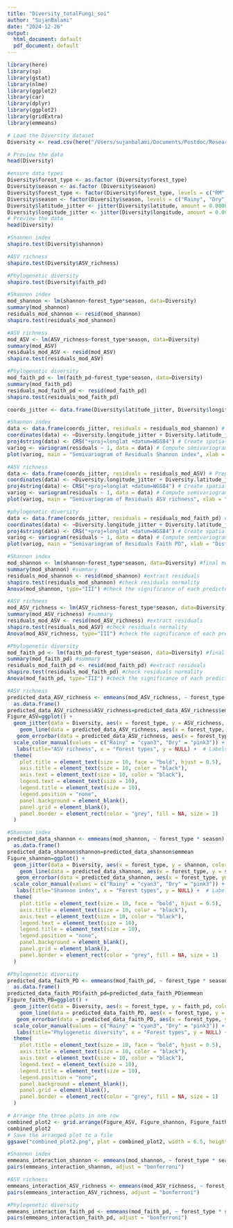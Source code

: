 ```yaml
---
title: "Diversity_totalFungi_soi"
author: "SujanBalami"
date: "2024-12-26"
output:
  html_document: default
  pdf_document: default
---
```


```r
library(here)
library(sp)
library(gstat)
library(nlme)
library(ggplot2)
library(car)
library(dplyr)
library(ggplot2)
library(gridExtra)
library(emmeans)
```

```r
# Load the Diversity dataset
Diversity <- read.csv(here("/Users/sujanbalami/Documents/Postdoc/Research_paper/Molecular_data/Total_fungi/soil/working/New/Diversity", "Diversity.csv"))

# Preview the data
head(Diversity)

#ensure data types
Diversity$forest_type <- as.factor (Diversity$forest_type)
Diversity$season <- as.factor (Diversity$season)
Diversity$forest_type <- factor(Diversity$forest_type, levels = c("RM", "NF", "AF", "SF"))
Diversity$season <- factor(Diversity$season, levels = c("Rainy", "Dry"))
Diversity$latitude_jitter <- jitter(Diversity$latitude, amount = 0.00001)
Diversity$longitude_jitter <- jitter(Diversity$longitude, amount = 0.00001)
# Preview the data
head(Diversity)
```

```r
#Shannon index
shapiro.test(Diversity$shannon)

#ASV richness
shapiro.test(Diversity$ASV_richness)

#Phylogenetic diversity
shapiro.test(Diversity$faith_pd)
```

```r
#Shannon index
mod_shannon <- lm(shannon~forest_type*season, data=Diversity)
summary(mod_shannon)
residuals_mod_shannon <- resid(mod_shannon)
shapiro.test(residuals_mod_shannon)

#ASV richness
mod_ASV <- lm(ASV_richness~forest_type*season, data=Diversity)
summary(mod_ASV)
residuals_mod_ASV <- resid(mod_ASV)
shapiro.test(residuals_mod_ASV)

#Phylogenetic diversity
mod_faith_pd <- lm(faith_pd~forest_type*season, data=Diversity)
summary(mod_faith_pd)
residuals_mod_faith_pd <- resid(mod_faith_pd)
shapiro.test(residuals_mod_faith_pd)
```

```r
coords_jitter <- data.frame(Diversity$latitude_jitter, Diversity$longitude_jitter) # Coordinates and residuals

#Shannon index
data <- data.frame(coords_jitter, residuals = residuals_mod_shannon) # Prepare data frame for the semivariogram
coordinates(data) <- ~Diversity.longitude_jitter + Diversity.latitude_jitter # Create spatial object
proj4string(data) <- CRS("+proj=longlat +datum=WGS84") # Create spatial object
variog <- variogram(residuals ~ 1, data = data) # Compute semivariogram
plot(variog, main = "Semivariogram of Residuals Shannon index", xlab = "Distance", ylab = "Semivariance") # Plot the semivariogram

#ASV richness
data <- data.frame(coords_jitter, residuals = residuals_mod_ASV) # Prepare data frame for the semivariogram
coordinates(data) <- ~Diversity.longitude_jitter + Diversity.latitude_jitter # Create spatial object
proj4string(data) <- CRS("+proj=longlat +datum=WGS84") # Create spatial object
variog <- variogram(residuals ~ 1, data = data) # Compute semivariogram
plot(variog, main = "Semivariogram of Residuals ASV richness", xlab = "Distance", ylab = "Semivariance") # Plot the semivariogram

#phylogenetic diversity
data <- data.frame(coords_jitter, residuals = residuals_mod_faith_pd) # Prepare data frame for the semivariogram
coordinates(data) <- ~Diversity.longitude_jitter + Diversity.latitude_jitter # Create spatial object
proj4string(data) <- CRS("+proj=longlat +datum=WGS84") # Create spatial object
variog <- variogram(residuals ~ 1, data = data) # Compute semivariogram
plot(variog, main = "Semivariogram of Residuals Faith PD", xlab = "Distance", ylab = "Semivariance") # Plot the semivariogram
```

```r

#Shannon index
mod_shannon <- lm(shannon~forest_type*season, data=Diversity) #final model
summary(mod_shannon) #summary
residuals_mod_shannon <- resid(mod_shannon) #extract residuals
shapiro.test(residuals_mod_shannon) #check residuals normality
Anova(mod_shannon, type="III") #check the significance of each predictor

#ASV richness
mod_ASV_richness <- lm(ASV_richness~forest_type*season, data=Diversity) #final model
summary(mod_ASV_richness) #summary
residuals_mod_ASV <- resid(mod_ASV_richness) #extract residuals
shapiro.test(residuals_mod_ASV) #check residuals normality
Anova(mod_ASV_richness, type="III") #check the significance of each predictor

#Phylogenetic diversity
mod_faith_pd <- lm(faith_pd~forest_type*season, data=Diversity) #final model
summary(mod_faith_pd) #summary
residuals_mod_faith_pd <- resid(mod_faith_pd) #extract residuals
shapiro.test(residuals_mod_faith_pd) #check residuals normality
Anova(mod_faith_pd, type="III") #check the significance of each predictor
```

```r
#ASV richness
predicted_data_ASV_richness <- emmeans(mod_ASV_richness, ~ forest_type * season) %>%
  as.data.frame()
predicted_data_ASV_richness$ASV_richness=predicted_data_ASV_richness$emmean
Figure_ASV=ggplot() +
  geom_jitter(data = Diversity, aes(x = forest_type, y = ASV_richness, color = season), width = 0.00001, alpha = 0.5) + # Add jittered raw data points
    geom_line(data = predicted_data_ASV_richness, aes(x = forest_type, y = ASV_richness, group = season, color = season)) + # Add predicted lines
   geom_errorbar(data = predicted_data_ASV_richness, aes(x = forest_type, ymin = lower.CL, ymax = upper.CL, color = season), width = 0.2) +  # Add error bars
  scale_color_manual(values = c("Rainy" = "cyan3", "Dry" = "pink3")) +
   labs(title="ASV richness", x = "Forest types", y = NULL) +  # Labels
  theme(
    plot.title = element_text(size = 10, face = "bold", hjust = 0.5),  
    axis.title = element_text(size = 10, color = "black"),                
    axis.text = element_text(size = 10, color = "black"),                 
    legend.text = element_text(size = 10),               
    legend.title = element_text(size = 10),
    legend.position = "none",
    panel.background = element_blank(),
    panel.grid = element_blank(),
    panel.border = element_rect(color = "grey", fill = NA, size = 1)
  )

#Shannon index 
predicted_data_shannon <- emmeans(mod_shannon, ~ forest_type * season) %>%
  as.data.frame()
predicted_data_shannon$shannon=predicted_data_shannon$emmean
Figure_shannon=ggplot() +
  geom_jitter(data = Diversity, aes(x = forest_type, y = shannon, color = season), width = 0.00001, alpha = 0.5) + # Add jittered raw data points
    geom_line(data = predicted_data_shannon, aes(x = forest_type, y = shannon, group = season, color = season)) + # Add predicted lines
   geom_errorbar(data = predicted_data_shannon, aes(x = forest_type, ymin = lower.CL, ymax = upper.CL, color = season), width = 0.2) +  # Add error bars
  scale_color_manual(values = c("Rainy" = "cyan3", "Dry" = "pink3")) +
   labs(title="Shannon index", x = "Forest types", y = NULL) +  # Labels
  theme(
    plot.title = element_text(size = 10, face = "bold", hjust = 0.5),  
    axis.title = element_text(size = 10, color = "black"),                
    axis.text = element_text(size = 10, color = "black"),                 
    legend.text = element_text(size = 10),               
    legend.title = element_text(size = 10),
    legend.position = "none",
    panel.background = element_blank(),
    panel.grid = element_blank(),
    panel.border = element_rect(color = "grey", fill = NA, size = 1)
  )

#Phylogenetic diversity
predicted_data_faith_PD <- emmeans(mod_faith_pd, ~ forest_type * season) %>%
  as.data.frame()
predicted_data_faith_PD$faith_pd=predicted_data_faith_PD$emmean
Figure_faith_PD=ggplot() +
  geom_jitter(data = Diversity, aes(x = forest_type, y = faith_pd, color = season), width = 0.00001, alpha = 0.5) + # Add jittered raw data points
    geom_line(data = predicted_data_faith_PD, aes(x = forest_type, y = faith_pd, group = season, color = season)) + # Add predicted lines
   geom_errorbar(data = predicted_data_faith_PD, aes(x = forest_type, ymin = lower.CL, ymax = upper.CL, color = season), width = 0.2) +  # Add error bars
  scale_color_manual(values = c("Rainy" = "cyan3", "Dry" = "pink3")) +
   labs(title="Phylogenetic diversity", x = "Forest types", y = NULL) +  # Labels
  theme(
    plot.title = element_text(size = 10, face = "bold", hjust = 0.5),  
    axis.title = element_text(size = 10, color = "black"),                
    axis.text = element_text(size = 10, color = "black"),                 
    legend.text = element_text(size = 10),               
    legend.title = element_text(size = 10),
    legend.position = "none",
    panel.background = element_blank(),
    panel.grid = element_blank(),
    panel.border = element_rect(color = "grey", fill = NA, size = 1)
  )
```

```r
# Arrange the three plots in one row
combined_plot2 <- grid.arrange(Figure_ASV, Figure_shannon, Figure_faith_PD, nrow = 1)
combined_plot2
# Save the arranged plot to a file
ggsave("combined_plot2.png", plot = combined_plot2, width = 6.5, height = 2, dpi = 300)
```

```r
#Shannon index
emmeans_interaction_shannon <- emmeans(mod_shannon, ~ forest_type * season)
pairs(emmeans_interaction_shannon, adjust = "bonferroni")

#ASV richness
emmeans_interaction_ASV_richness <- emmeans(mod_ASV_richness, ~ forest_type * season)
pairs(emmeans_interaction_ASV_richness, adjust = "bonferroni")

#Phylogenetic diversity
emmeans_interaction_faith_pd <- emmeans(mod_faith_pd, ~ forest_type * season)
pairs(emmeans_interaction_faith_pd, adjust = "bonferroni")
```
